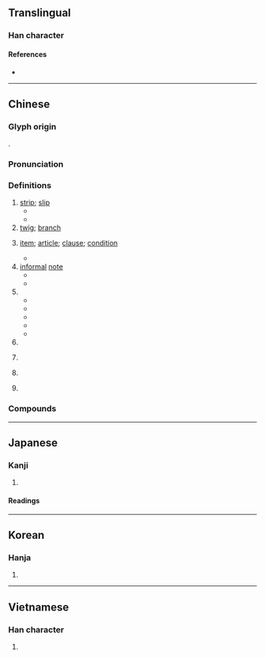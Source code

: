 {{also|条}}
{{character info/new}}
==Translingual==

===Han character===
{{Han char|rn=75|rad=木|as=07|sn=11|four=28294|canj=OLOD|ids=⿸攸木}}

====References====
* {{Han ref|kx=0529.140|dkj=14859|dj=0917.240|hdz=10176.020|uh=689D|ud=26781|bh=B1F8|bd=45560}}

----

==Chinese==
{{zh-forms|s=条|alt=樤,条}}

===Glyph origin===
{{Han etym}}
{{Han compound|攸|木|ls=psc|c1=p|c2=s}}.

===Pronunciation===
{{zh-pron
|m=tiáo,er=y
|m-s=tiao2
|c=tiu4,tiu5
|c_note=tiu5 - rare
|c-t=hiau3
|h=pfs=thiàu
|md=dèu
|mn=tiâu/xm,tw:liâu
|mn_note=tiâu - literary; liâu - vernacular
|w=3diau
|mc=y
|oc=y
|cat=n,cls
}}

===Definitions===
{{zh-hanzi}}

# [[strip]]; [[slip]]
#* {{zh-x|一 張 紙 條|a slip of paper}}
#* {{zh-x|我 的 朋友 把 他 的 地址 和 電話 號碼 寫 在 一 張 紙 條 上。|My friend wrote down his address and telephone number on a slip of paper.}}
# [[twig]]; [[branch]]
# {{lb|zh|of law or treaty}} [[item]]; [[article]]; [[clause]]; [[condition]]
#* {{zh-x|第 三-十-七 '''條''' 郵政 服務 人員 犯 前 '''條''' 之 罪 或 刑法 第 二-百-零-二 '''條''' 或 第 二-百-零-四 '''條''' 關於 郵票 之 罪 者，加 重 其 刑 至 二 分 之 一。|'''Article''' 37 When postal employees commit crimes mentioned in the preceding '''article''' or '''Article''' 202 or '''Article''' 204 of the Criminal Code with respect to postage stamps, the prison terms shall be increased by one-half.}}
# [[informal]] [[note]]
#* {{zh-x|病假條|certificate for sick leave}}
#* {{zh-x|廚房 裡 我 發現 他 留 了 張 條|In the kitchen I find a note from him.}}
# {{zh-classifier|[[long]] and [[thin]] object or [[animal]]}}
#* {{zh-x|一 條 紅 魚|a red fish}}
#* {{zh-x|一 條 蛇|a snake}}
#* {{zh-x|一 條 路|a road}}
#* {{zh-x|一 條 河|a river}}
#* {{zh-x|一 條 褲子|a '''pair''' of pants}}
# {{zh-classifier|something that can be [[list]]ed [[item]] by item, such as [[reason]]s, ([[piece]]s of) [[news]], [[message]]s, [[advice]]s, etc}}
# {{lb|zh|Hakka|Min Nan}} {{zh-classifier|[[song]]s}}
# {{lb|zh|Cantonese|Hakka|Min Nan}} {{zh-classifier|[[life|lives]]}}
# {{lb|zh|Cantonese|often|derogatory}} {{zh-classifier|a [[person]]}}

===Compounds===
{{zh-der|粉條子|藥艾條|記憶條|友好條約|信條|借條|千條萬端|倡條|口條|二十一條|必要條件|一條提|報條|一條腿兒|姓名條例|尼斯信條|慢條斯禮|慢條斯理|慢條廝禮|回條|北京條約|兌條|律條|一條心|便條|井井有條|一條腸子|天條|帝王條款|工作條件|屏條|勞動條件|布條|對等條約|和平條約|伊犁條約|封條|一條龍|出條子|一條藤兒|同條共貫|太空條約|冶葉倡條|四壁蕭條|壓條法|字條|中條山|帶條的|慢條絲禮|基礎條約|一條鞭|倡條冶葉|商品條碼|千足港條|叫條子|先決條件|南京條約|千條萬緒|壓條|便條紙|木條|條理不清|條理|條兒|條碼|有機線條|條約|無條件|條規|條達|條條框框|枝條|條屏|條貫|沿條兒|條案|條奏|條分縷晰|批條|抽條|白條|法條|柳條|條理井然|條件句|星條旗|條目|有條不紊|條播|璦琿條約|條例|條紋|條道|條件刺激|條凳|春條兒|桁條|沒皮條|條分縷析|條據|發條|教條主義|條暢|皮條艇|皮條|油條|王條|條記|條幅|條形圖|皮條客|教條|條脫|焊條|插條|戒條|科條|漫條斯理|條陳|爐條|條風|條件|柔條|條頓|條理分明|條款|條文|條支|條對|條子|條列|條件反射|條桑育|析縷分條|條金|拉皮條|有條有理|條施|白條豬|氈條|收條|頭條|老油條|辭條|蜚條|苗條|蘭玉蕭條|紙條|線條|蒜條金|藤條|豆條|華僑條款|風不鳴條|虎門條約|黃金條款|經濟蕭條|篾條|精赤條條|領條兒|蕭條|臨時條款|長條圖|筍條|風雨蕭條|齒條|麵條|鴨條|鳴條|馬關條約|黃埔條約|長條兒|頭條新聞|肋條|雪條|附帶條款|通商條約|金條|門檻條款|鏈條|鋼條|銀條菜|鉛條|金科玉條|詞條|通條樹|通條|輻條|身後蕭條|路條|赤條精光|赤條條|落日條款|規條|間條掃描|荊條|薯條|粉條|蒜條|粗線條}}

{{zh-cat|Beginning}}

----

==Japanese==
{{ja-kanji forms|条|條}}

===Kanji===
{{ja-kanji|grade=|rs=木07|shin=条}}

# {{defn|lang=ja|sort=木07}}

====Readings====
{{ja-readings
|goon=じょう
|kanon=ちょう
|on=でき
|kun=えだ-, すじ-
}}

----

==Korean==

===Hanja===
{{ko-hanja|hangeul=조|eumhun=|rv=jo|mr=cho|y=co}}

# {{defn|lang=ko|sort=木07}}

----

==Vietnamese==

===Han character===
{{vi-hantu|[[điều]]|rs=木07}}

# {{defn|lang=vi|sort=木07}}